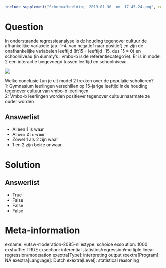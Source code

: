 ```r
include_supplement("Schermafbeelding__2019-01-30__om__17.45.24.png", recursive = TRUE)
```

Question
========
In onderstaande regressieanalyse is de houding tegenover cultuur de
afhankelijke variabele (att: 1-4, van negatief naar positief) en zijn de
onafhankelijke variabelen leeftijd (lft15 = leeftijd -15, dus 15 = 0) en
schoolniveau (in dummy’s : vmbo-b is de referentiecategorie). Er is in
model 2 een interactie toegevoegd tussen leeftijd en schoolniveau.  
  
![](Schermafbeelding__2019-01-30__om__17.45.24.png)
  
Welke conclusie kun je uit model 2 trekken over de populatie
scholieren?  
1: Gymnasium leerlingen verschillen op 15-jarige leeftijd in de houding
tegenover cultuur van vmbo-b leerlingen  
2: Vmbo-b leerlingen worden positiever tegenover cultuur naarmate ze
ouder worden

Answerlist
----------
* Alleen 1 is waar
* Alleen 2 is waar
* Zowel 1 als 2 zijn waar
* 1 en 2 zijn beide onwaar

Solution
========










Answerlist
----------
* True
* False
* False
* False

Meta-information
================
exname: vufsw-moderation-2085-nl
extype: schoice
exsolution: 1000
exshuffle: TRUE
exsection: inferential statistics/regression/multiple linear regression/moderation
exextra[Type]: interpreting output
exextra[Program]: NA
exextra[Language]: Dutch
exextra[Level]: statistical reasoning

